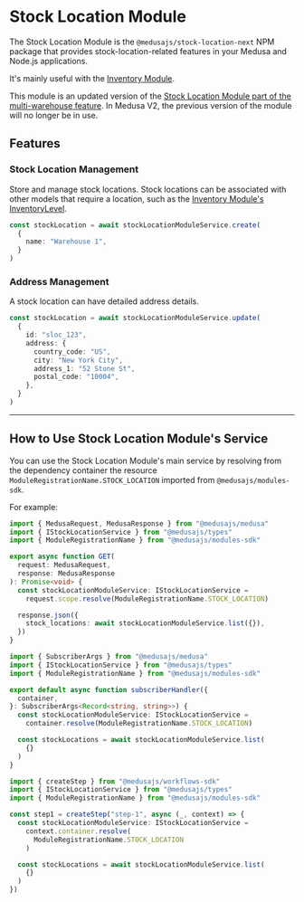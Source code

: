 
# Stock Location Module

The Stock Location Module is the `@medusajs/stock-location-next` NPM package that provides stock-location-related features in your Medusa and Node.js applications.

It's mainly useful with the [Inventory Module](../inventory/index.mdx).

<Note>

This module is an updated version of the [Stock Location Module part of the multi-warehouse feature](../../modules/multiwarehouse/stock-location-module.md). In Medusa V2, the previous version of the module will no longer be in use.

</Note>

## Features

### Stock Location Management

Store and manage stock locations. Stock locations can be associated with other models that require a location, such as the [Inventory Module's InventoryLevel](../inventory/concepts/index.mdx#inventory-level).

```ts
const stockLocation = await stockLocationModuleService.create(
  {
    name: "Warehouse 1",
  }
)
```

### Address Management

A stock location can have detailed address details.

```ts
const stockLocation = await stockLocationModuleService.update(
  {
    id: "sloc_123",
    address: {
      country_code: "US",
      city: "New York City",
      address_1: "52 Stone St",
      postal_code: "10004",
    },
  }
)
```

---

## How to Use Stock Location Module's Service

You can use the Stock Location Module's main service by resolving from the dependency container the resource `ModuleRegistrationName.STOCK_LOCATION` imported from `@medusajs/modules-sdk`.

For example:

<Tabs groupId="resource-type" isCodeTabs={true}>
  <TabItem label="API Route" value="api-route" attributes={{
    title: "src/api/store/custom/route.ts"
  }}>

  ```ts
  import { MedusaRequest, MedusaResponse } from "@medusajs/medusa"
  import { IStockLocationService } from "@medusajs/types"
  import { ModuleRegistrationName } from "@medusajs/modules-sdk"

  export async function GET(
    request: MedusaRequest,
    response: MedusaResponse
  ): Promise<void> {
    const stockLocationModuleService: IStockLocationService =
      request.scope.resolve(ModuleRegistrationName.STOCK_LOCATION)

    response.json({
      stock_locations: await stockLocationModuleService.list({}),
    })
  }
  ```

  </TabItem>
  <TabItem label="Subscriber" value="subscribers" attributes={{
    title: "src/subscribers/custom-handler.ts"
  }}>

  ```ts
  import { SubscriberArgs } from "@medusajs/medusa"
  import { IStockLocationService } from "@medusajs/types"
  import { ModuleRegistrationName } from "@medusajs/modules-sdk"

  export default async function subscriberHandler({
    container,
  }: SubscriberArgs<Record<string, string>>) {
    const stockLocationModuleService: IStockLocationService =
      container.resolve(ModuleRegistrationName.STOCK_LOCATION)

    const stockLocations = await stockLocationModuleService.list(
      {}
    )
  }
  ```

  </TabItem>
  <TabItem label="Workflow Step" value="workflow-step" attributes={{
    title: "src/workflows/hello-world/step1.ts"
  }}>

  ```ts
  import { createStep } from "@medusajs/workflows-sdk"
  import { IStockLocationService } from "@medusajs/types"
  import { ModuleRegistrationName } from "@medusajs/modules-sdk"

  const step1 = createStep("step-1", async (_, context) => {
    const stockLocationModuleService: IStockLocationService =
      context.container.resolve(
        ModuleRegistrationName.STOCK_LOCATION
      )

    const stockLocations = await stockLocationModuleService.list(
      {}
    )
  })
  ```

  </TabItem>
</Tabs>
